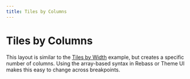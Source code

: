 ```yaml
---
title: Tiles by Columns
---
```



# Tiles by Columns

This layout is similar to the [Tiles by Width](/tiles-by-width) example, but creates a specific number of columns.
Using the array-based syntax in Rebass or Theme UI makes this easy to change across breakpoints.

<Editor component={Tiles} />

